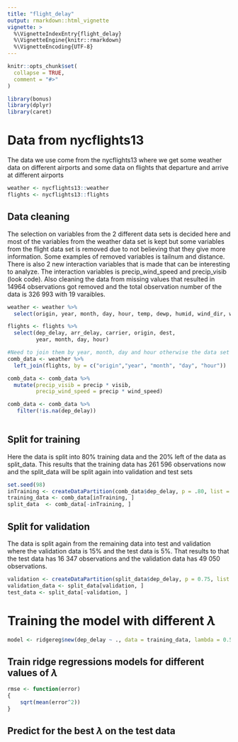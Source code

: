 ```yaml
---
title: "flight_delay"
output: rmarkdown::html_vignette
vignette: >
  %\VignetteIndexEntry{flight_delay}
  %\VignetteEngine{knitr::rmarkdown}
  %\VignetteEncoding{UTF-8}
---
```


```r
knitr::opts_chunk$set(
  collapse = TRUE,
  comment = "#>"
)
```

```r
library(bonus)
library(dplyr)
library(caret)
```

# Data from nycflights13
The data we use come from the nycflights13 where we get some weather data on different airports and some data on flights that departure and arrive at different airports
```r
weather <- nycflights13::weather
flights <- nycflights13::flights
```


## Data cleaning 
The selection on variables from the 2 different data sets is decided here and most of the variables from the weather data set is kept but some variables from the flight data set is removed due to not believing that they give more information. Some examples of removed variables is tailnum and distance.
There is also 2 new interaction variables that is made that can be interesting to analyze. The interaction variables is precip_wind_speed and precip_visib (look code).
Also cleaning the data from missing values that resulted in 14964 observations got removed and the total observation number of the data is 326 993 with 19 varaibles.

```r
weather <- weather %>% 
  select(origin, year, month, day, hour, temp, dewp, humid, wind_dir, wind_speed, precip, pressure, visib)

flights <- flights %>% 
  select(dep_delay, arr_delay, carrier, origin, dest,
         year, month, day, hour)

#Need to join them by year, month, day and hour otherwise the data set gets too big for only origin 
comb_data <- weather %>% 
  left_join(flights, by = c("origin","year", "month", "day", "hour"))

comb_data <- comb_data %>% 
  mutate(precip_visib = precip * visib,
         precip_wind_speed = precip * wind_speed)

comb_data <- comb_data %>% 
   filter(!is.na(dep_delay))
  
```

## Split for training 
Here the data is split into 80% training data and the 20% left of the data as split_data. This results that the training data has 261 596 observations now and the split_data will be split again into validation and test sets 
```r
set.seed(98)
inTraining <- createDataPartition(comb_data$dep_delay, p = .80, list = FALSE)
training_data <- comb_data[inTraining, ]
split_data  <- comb_data[-inTraining, ]
```

## Split for validation 
The data is split again from the remaining data into test and validation where the validation data is 15% and the test data is 5%. That results to that the test data has 16 347 observations and the validation data has 49 050 observations. 
```r

validation <- createDataPartition(split_data$dep_delay, p = 0.75, list = FALSE)
validation_data <- split_data[validation, ]
test_data <- split_data[-validation, ]
```


# Training the model with different $\lambda$ 

```r
model <- ridgereg$new(dep_delay ~ ., data = training_data, lambda = 0.5)
```



## Train ridge regressions models for different values of $\lambda$

```r
rmse <- function(error)
{
    sqrt(mean(error^2))
}

```



## Predict for the best $\lambda$ on the test data
```r



```




